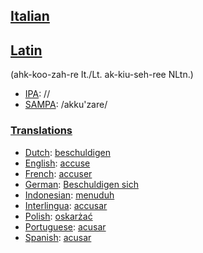 ==[[Italian]]== 
==[[Latin]]==

(ahk-koo-zah-re It./Lt. ak-kiu-seh-ree NLtn.)

*[[IPA]]: //
*[[SAMPA]]: /akku'zare/
===[[Translations]]===

*[[Dutch]]: [[beschuldigen]]
*[[English]]: [[accuse]]
*[[French]]: [[accuser]]
*[[German]]: [[Beschuldigen sich]]
*[[Indonesian]]: [[tuduh|menuduh]]
*[[Interlingua]]: [[accusar]]
*[[Polish]]: [[oskarżać]]
*[[Portuguese]]: [[acusar]]
*[[Spanish]]: [[acusar]]